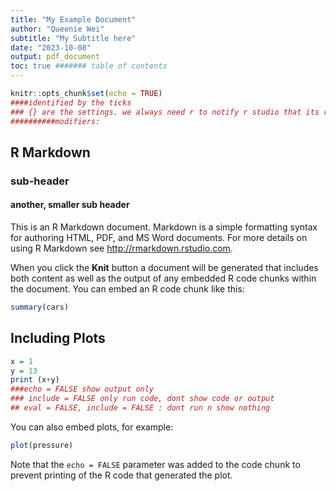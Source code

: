 ```yaml
---
title: "My Example Document"
author: "Queenie Wei"
subtitle: "My Subtitle here"
date: "2023-10-08"
output: pdf_document
toc: true ####### table of contents
---
```


```r
knitr::opts_chunk$set(echo = TRUE)
####identified by the ticks
### {} are the settings. we always need r to notify r studio that its r
##########modifiers:

```

## R Markdown
### sub-header
#### another, smaller sub header

This is an R Markdown document. Markdown is a simple formatting syntax for authoring HTML, PDF, and MS Word documents. For more details on using R Markdown see <http://rmarkdown.rstudio.com>.

When you click the **Knit** button a document will be generated that includes both content as well as the output of any embedded R code chunks within the document. You can embed an R code chunk like this:


```r
summary(cars)
```

## Including Plots
```r
x = 1
y = 13
print (x+y)
###echo = FALSE show output only
### include = FALSE only run code, dont show code or output
## eval = FALSE, include = FALSE : dont run n show nothing
```

You can also embed plots, for example:

```r
plot(pressure)
```

Note that the `echo = FALSE` parameter was added to the code chunk to prevent printing of the R code that generated the plot.
